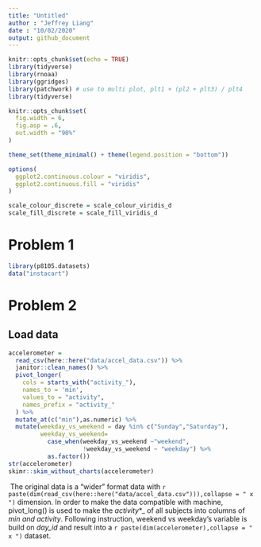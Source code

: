 ```yaml
---
title: "Untitled"
author : "Jeffrey Liang"
date : "10/02/2020"
output: github_document
---
```


```r
knitr::opts_chunk$set(echo = TRUE)
library(tidyverse)
library(rnoaa)
library(ggridges)
library(patchwork) # use to multi plot, plt1 + (pl2 + plt3) / plt4
library(tidyverse)

knitr::opts_chunk$set(
  fig.width = 6,
  fig.asp = .6,
  out.width = "90%"
)

theme_set(theme_minimal() + theme(legend.position = "bottom"))

options(
  ggplot2.continuous.colour = "viridis",
  ggplot2.continuous.fill = "viridis"
)

scale_colour_discrete = scale_colour_viridis_d
scale_fill_discrete = scale_fill_viridis_d 
```


# Problem 1
```r
library(p8105.datasets)
data("instacart")

```


# Problem 2
## Load data

```r
accelerometer =
  read_csv(here::here("data/accel_data.csv")) %>% 
  janitor::clean_names() %>% 
  pivot_longer(
    cols = starts_with("activity_"),
    names_to = 'min',
    values_to = "activity",
    names_prefix = "activity_"
  ) %>% 
  mutate_at(c("min"),as.numeric) %>% 
  mutate(weekday_vs_weekend = day %in% c("Sunday","Saturday"),
         weekday_vs_weekend=
           case_when(weekday_vs_weekend ~"weekend",
                     !weekday_vs_weekend ~ "weekday") %>% 
           as.factor())
str(accelerometer)
skimr::skim_without_charts(accelerometer)
```
\ The original data is a "wider" format data with `r paste(dim(read_csv(here::here("data/accel_data.csv"))),collapse = " x ")` dimension. In order to make the data compatible with machine, pivot_long() is used to make the _activity_*_ of all subjects into columns of _min and activity_. Following instruction, weekend vs weekday's variable is build on _day_id_ and result into a `r paste(dim(accelerometer),collapse = " x ")` dataset.




